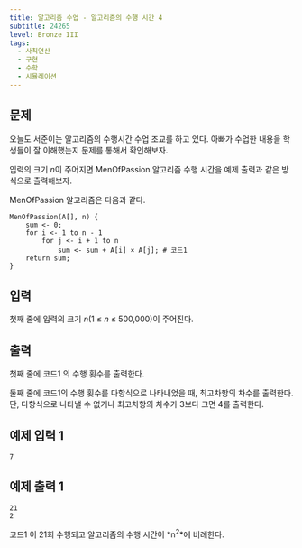 ```yaml
---
title: 알고리즘 수업 - 알고리즘의 수행 시간 4
subtitle: 24265
level: Bronze III
tags:
  - 사칙연산
  - 구현
  - 수학
  - 시뮬레이션
---
```


## 문제

오늘도 서준이는 알고리즘의 수행시간 수업 조교를 하고 있다. 아빠가 수업한 내용을 학생들이 잘 이해했는지 문제를 통해서 확인해보자.

입력의 크기 *n*이 주어지면 MenOfPassion 알고리즘 수행 시간을 예제 출력과 같은 방식으로 출력해보자.

MenOfPassion 알고리즘은 다음과 같다.

```
MenOfPassion(A[], n) {
    sum <- 0;
    for i <- 1 to n - 1
        for j <- i + 1 to n
            sum <- sum + A[i] × A[j]; # 코드1
    return sum;
}
```

## 입력

첫째 줄에 입력의 크기 _n_(1 ≤ _n_ ≤ 500,000)이 주어진다.

## 출력

첫째 줄에 코드1 의 수행 횟수를 출력한다.

둘째 줄에 코드1의 수행 횟수를 다항식으로 나타내었을 때, 최고차항의 차수를 출력한다. 단, 다항식으로 나타낼 수 없거나 최고차항의 차수가 3보다 크면 4를 출력한다.

## 예제 입력 1

```
7
```

## 예제 출력 1

```
21
2
```

코드1 이 21회 수행되고 알고리즘의 수행 시간이 *n<sup>2</sup>*에 비례한다.
